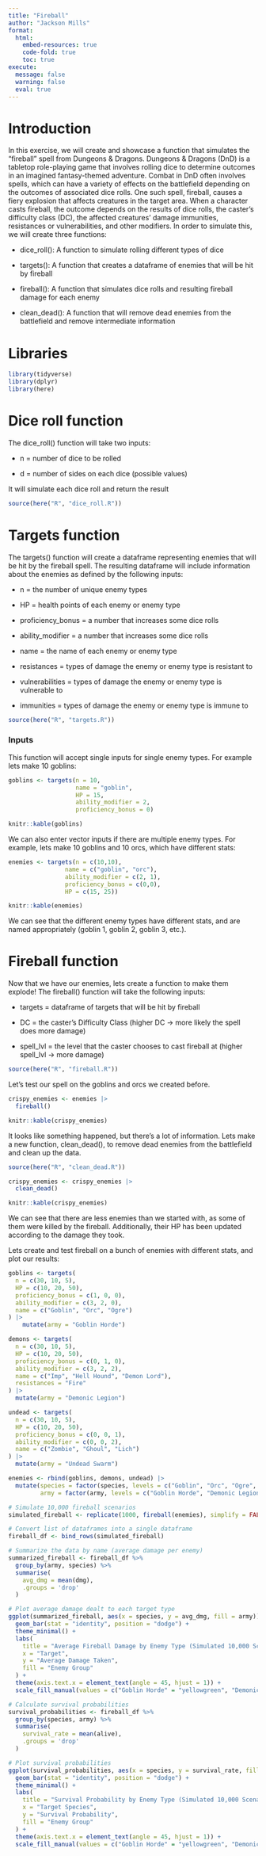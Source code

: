 ```yaml
---
title: "Fireball"
author: "Jackson Mills"
format:
  html:
    embed-resources: true
    code-fold: true
    toc: true
execute:
  message: false
  warning: false
  eval: true
---
```


# Introduction

In this exercise, we will create and showcase a function that simulates the "fireball" spell from Dungeons & Dragons. Dungeons & Dragons (DnD) is a tabletop role-playing game that involves rolling dice to determine outcomes in an imagined fantasy-themed adventure. Combat in DnD often involves spells, which can have a variety of effects on the battlefield depending on the outcomes of associated dice rolls. One such spell, fireball, causes a fiery explosion that affects creatures in the target area. When a character casts fireball, the outcome depends on the results of dice rolls, the caster's difficulty class (DC), the affected creatures' damage immunities, resistances or vulnerabilities, and other modifiers. In order to simulate this, we will create three functions:

-   dice_roll(): A function to simulate rolling different types of dice

-   targets(): A function that creates a dataframe of enemies that will be hit by fireball

-   fireball(): A function that simulates dice rolls and resulting fireball damage for each enemy

-   clean_dead(): A function that will remove dead enemies from the battlefield and remove intermediate information

# Libraries

```r

library(tidyverse)
library(dplyr)
library(here)


```

# Dice roll function

The dice_roll() function will take two inputs:

-   n = number of dice to be rolled

-   d = number of sides on each dice (possible values)

It will simulate each dice roll and return the result

```r
source(here("R", "dice_roll.R"))
```

# Targets function

The targets() function will create a dataframe representing enemies that will be hit by the fireball spell. The resulting dataframe will include information about the enemies as defined by the following inputs:

-   n = the number of unique enemy types

-   HP = health points of each enemy or enemy type

-   proficiency_bonus = a number that increases some dice rolls

-   ability_modifier = a number that increases some dice rolls

-   name = the name of each enemy or enemy type

-   resistances = types of damage the enemy or enemy type is resistant to

-   vulnerabilities = types of damage the enemy or enemy type is vulnerable to

-   immunities = types of damage the enemy or enemy type is immune to

```r
source(here("R", "targets.R"))
```

### Inputs

This function will accept single inputs for single enemy types. For example lets make 10 goblins:

```r

goblins <- targets(n = 10, 
                   name = "goblin", 
                   HP = 15, 
                   ability_modifier = 2,
                   proficiency_bonus = 0)

knitr::kable(goblins)

```

We can also enter vector inputs if there are multiple enemy types. For example, lets make 10 goblins and 10 orcs, which have different stats:

```r

enemies <- targets(n = c(10,10), 
                name = c("goblin", "orc"), 
                ability_modifier = c(2, 1),
                proficiency_bonus = c(0,0),
                HP = c(15, 25))

knitr::kable(enemies)
```

We can see that the different enemy types have different stats, and are named appropriately (goblin 1, goblin 2, goblin 3, etc.).

# Fireball function

Now that we have our enemies, lets create a function to make them explode! The fireball() function will take the following inputs:

-   targets = dataframe of targets that will be hit by fireball

-   DC = the caster's Difficulty Class (higher DC -\> more likely the spell does more damage)

-   spell_lvl = the level that the caster chooses to cast fireball at (higher spell_lvl -\> more damage)

```r

source(here("R", "fireball.R"))

```

Let's test our spell on the goblins and orcs we created before.

```r

crispy_enemies <- enemies |>
  fireball()

knitr::kable(crispy_enemies)
```

It looks like something happened, but there's a lot of information. Lets make a new function, clean_dead(), to remove dead enemies from the battlefield and clean up the data.

```r

source(here("R", "clean_dead.R"))

crispy_enemies <- crispy_enemies |>
  clean_dead()

knitr::kable(crispy_enemies)

```

We can see that there are less enemies than we started with, as some of them were killed by the fireball. Additionally, their HP has been updated according to the damage they took.

Lets create and test fireball on a bunch of enemies with different stats, and plot our results:

```r

goblins <- targets(
  n = c(30, 10, 5), 
  HP = c(10, 20, 50), 
  proficiency_bonus = c(1, 0, 0), 
  ability_modifier = c(3, 2, 0),
  name = c("Goblin", "Orc", "Ogre")
) |>
    mutate(army = "Goblin Horde")

demons <- targets(
  n = c(30, 10, 5), 
  HP = c(10, 20, 50), 
  proficiency_bonus = c(0, 1, 0), 
  ability_modifier = c(3, 2, 2),
  name = c("Imp", "Hell Hound", "Demon Lord"),
  resistances = "Fire"
) |>
  mutate(army = "Demonic Legion")

undead <- targets(
  n = c(30, 10, 5),
  HP = c(10, 20, 50),
  proficiency_bonus = c(0, 0, 1),
  ability_modifier = c(0, 0, 2),
  name = c("Zombie", "Ghoul", "Lich")
) |>
  mutate(army = "Undead Swarm")

enemies <- rbind(goblins, demons, undead) |>
  mutate(species = factor(species, levels = c("Goblin", "Orc", "Ogre", "Imp", "Hell Hound", "Demon Lord", "Zombie", "Ghoul", "Lich")),
         army = factor(army, levels = c("Goblin Horde", "Demonic Legion", "Undead Swarm")))

```

```r

# Simulate 10,000 fireball scenarios
simulated_fireball <- replicate(1000, fireball(enemies), simplify = FALSE)

# Convert list of dataframes into a single dataframe
fireball_df <- bind_rows(simulated_fireball)

# Summarize the data by name (average damage per enemy)
summarized_fireball <- fireball_df %>%
  group_by(army, species) %>%
  summarise(
    avg_dmg = mean(dmg),
    .groups = 'drop'
  )

# Plot average damage dealt to each target type
ggplot(summarized_fireball, aes(x = species, y = avg_dmg, fill = army)) +
  geom_bar(stat = "identity", position = "dodge") +
  theme_minimal() +
  labs(
    title = "Average Fireball Damage by Enemy Type (Simulated 10,000 Scenarios)",
    x = "Target",
    y = "Average Damage Taken",
    fill = "Enemy Group"
  ) +
  theme(axis.text.x = element_text(angle = 45, hjust = 1)) +
  scale_fill_manual(values = c("Goblin Horde" = "yellowgreen", "Demonic Legion" = "firebrick", "Undead Swarm" = "thistle4"))


```

```r

# Calculate survival probabilities
survival_probabilities <- fireball_df %>%
  group_by(species, army) %>%
  summarise(
    survival_rate = mean(alive),
    .groups = 'drop'
  )

# Plot survival probabilities
ggplot(survival_probabilities, aes(x = species, y = survival_rate, fill = army)) +
  geom_bar(stat = "identity", position = "dodge") +
  theme_minimal() +
  labs(
    title = "Survival Probability by Enemy Type (Simulated 10,000 Scenarios)",
    x = "Target Species",
    y = "Survival Probability",
    fill = "Enemy Group"
  ) +
  theme(axis.text.x = element_text(angle = 45, hjust = 1)) +
  scale_fill_manual(values = c("Goblin Horde" = "yellowgreen", "Demonic Legion" = "firebrick", "Undead Swarm" = "thistle4"))

```


